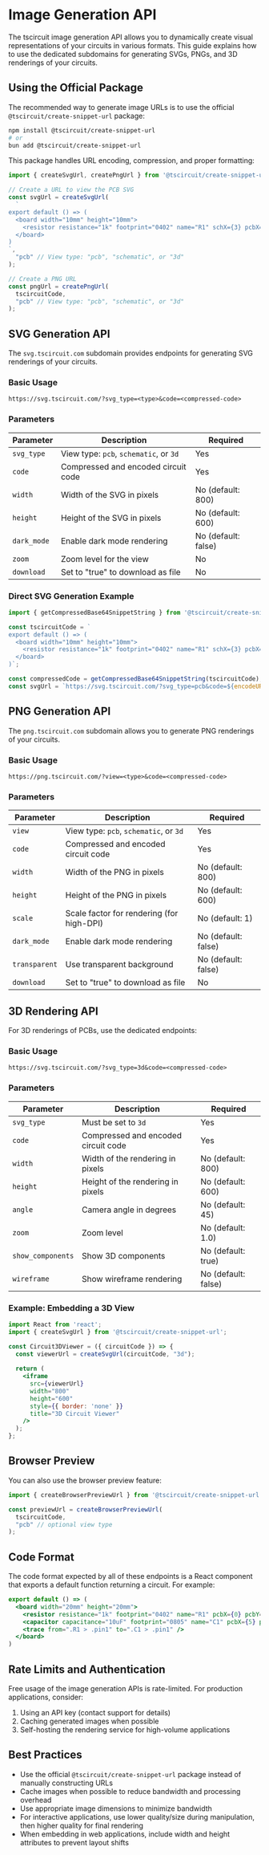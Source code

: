 # Image Generation API

The tscircuit image generation API allows you to dynamically create visual representations of your circuits in various formats. This guide explains how to use the dedicated subdomains for generating SVGs, PNGs, and 3D renderings of your circuits.

## Using the Official Package

The recommended way to generate image URLs is to use the official `@tscircuit/create-snippet-url` package:

```bash
npm install @tscircuit/create-snippet-url
# or
bun add @tscircuit/create-snippet-url
```

This package handles URL encoding, compression, and proper formatting:

```javascript
import { createSvgUrl, createPngUrl } from '@tscircuit/create-snippet-url';

// Create a URL to view the PCB SVG
const svgUrl = createSvgUrl(
  `
export default () => (
  <board width="10mm" height="10mm">
    <resistor resistance="1k" footprint="0402" name="R1" schX={3} pcbX={3} />
  </board>
)
`,
  "pcb" // View type: "pcb", "schematic", or "3d"
);

// Create a PNG URL
const pngUrl = createPngUrl(
  tscircuitCode,
  "pcb" // View type: "pcb", "schematic", or "3d"
);
```

## SVG Generation API

The `svg.tscircuit.com` subdomain provides endpoints for generating SVG renderings of your circuits.

### Basic Usage

```
https://svg.tscircuit.com/?svg_type=<type>&code=<compressed-code>
```

### Parameters

| Parameter | Description | Required |
|-----------|-------------|----------|
| `svg_type` | View type: `pcb`, `schematic`, or `3d` | Yes |
| `code` | Compressed and encoded circuit code | Yes |
| `width` | Width of the SVG in pixels | No (default: 800) |
| `height` | Height of the SVG in pixels | No (default: 600) |
| `dark_mode` | Enable dark mode rendering | No (default: false) |
| `zoom` | Zoom level for the view | No |
| `download` | Set to "true" to download as file | No |

### Direct SVG Generation Example

```javascript
import { getCompressedBase64SnippetString } from '@tscircuit/create-snippet-url';

const tscircuitCode = `
export default () => (
  <board width="10mm" height="10mm">
    <resistor resistance="1k" footprint="0402" name="R1" schX={3} pcbX={3} />
  </board>
)`;

const compressedCode = getCompressedBase64SnippetString(tscircuitCode);
const svgUrl = `https://svg.tscircuit.com/?svg_type=pcb&code=${encodeURIComponent(compressedCode)}`;
```

## PNG Generation API

The `png.tscircuit.com` subdomain allows you to generate PNG renderings of your circuits.

### Basic Usage

```
https://png.tscircuit.com/?view=<type>&code=<compressed-code>
```

### Parameters

| Parameter | Description | Required |
|-----------|-------------|----------|
| `view` | View type: `pcb`, `schematic`, or `3d` | Yes |
| `code` | Compressed and encoded circuit code | Yes |
| `width` | Width of the PNG in pixels | No (default: 800) |
| `height` | Height of the PNG in pixels | No (default: 600) |
| `scale` | Scale factor for rendering (for high-DPI) | No (default: 1) |
| `dark_mode` | Enable dark mode rendering | No (default: false) |
| `transparent` | Use transparent background | No (default: false) |
| `download` | Set to "true" to download as file | No |

## 3D Rendering API

For 3D renderings of PCBs, use the dedicated endpoints:

### Basic Usage

```
https://svg.tscircuit.com/?svg_type=3d&code=<compressed-code>
```

### Parameters

| Parameter | Description | Required |
|-----------|-------------|----------|
| `svg_type` | Must be set to `3d` | Yes |
| `code` | Compressed and encoded circuit code | Yes |
| `width` | Width of the rendering in pixels | No (default: 800) |
| `height` | Height of the rendering in pixels | No (default: 600) |
| `angle` | Camera angle in degrees | No (default: 45) |
| `zoom` | Zoom level | No (default: 1.0) |
| `show_components` | Show 3D components | No (default: true) |
| `wireframe` | Show wireframe rendering | No (default: false) |

### Example: Embedding a 3D View

```jsx
import React from 'react';
import { createSvgUrl } from '@tscircuit/create-snippet-url';

const Circuit3DViewer = ({ circuitCode }) => {
  const viewerUrl = createSvgUrl(circuitCode, "3d");
  
  return (
    <iframe 
      src={viewerUrl}
      width="800"
      height="600"
      style={{ border: 'none' }}
      title="3D Circuit Viewer"
    />
  );
};
```

## Browser Preview

You can also use the browser preview feature:

```javascript
import { createBrowserPreviewUrl } from '@tscircuit/create-snippet-url';

const previewUrl = createBrowserPreviewUrl(
  tscircuitCode,
  "pcb" // optional view type
);
```

## Code Format

The code format expected by all of these endpoints is a React component that exports a default function returning a circuit. For example:

```jsx
export default () => (
  <board width="20mm" height="20mm">
    <resistor resistance="1k" footprint="0402" name="R1" pcbX={0} pcbY={0} />
    <capacitor capacitance="10uF" footprint="0805" name="C1" pcbX={5} pcbY={5} />
    <trace from=".R1 > .pin1" to=".C1 > .pin1" />
  </board>
)
```

## Rate Limits and Authentication

Free usage of the image generation APIs is rate-limited. For production applications, consider:

1. Using an API key (contact support for details)
2. Caching generated images when possible
3. Self-hosting the rendering service for high-volume applications

## Best Practices

- Use the official `@tscircuit/create-snippet-url` package instead of manually constructing URLs
- Cache images when possible to reduce bandwidth and processing overhead
- Use appropriate image dimensions to minimize bandwidth
- For interactive applications, use lower quality/size during manipulation, then higher quality for final rendering
- When embedding in web applications, include width and height attributes to prevent layout shifts